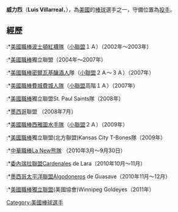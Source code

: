 {{BLPsources|date=2015-05-01}}
'''威力烈'''（'''Luis Villarreal'''，{{bd|1979年|12月20日|||catIdx=L}}），為[[美國|美國]]的[[棒球|棒球]]選手之一，守備位置為[[投手|投手]]。

==經歷==
:*[[美國職棒|美國職棒]][[波士頓紅襪隊|波士頓紅襪隊]]（[[小聯盟|小聯盟]]１Ａ）（2002年～2003年）
:*[[美國職棒|美國職棒]]獨立聯盟（2004年～2007年）
:*[[美國職棒|美國職棒]][[密爾瓦基釀酒人|密爾瓦基釀酒人]]隊（[[小聯盟|小聯盟]]２Ａ～３Ａ）（2007年）
:*[[美國職棒|美國職棒]][[費城費城人隊|費城費城人隊]]（[[小聯盟|小聯盟]]高階１Ａ）（2007年）
:*[[美國職棒|美國職棒]]獨立聯盟St. Paul Saints隊（2008年）
:*[[墨西哥|墨西哥]]聯盟 （2008年7月）
:*[[美國職棒|美國職棒]][[西雅圖水手隊|西雅圖水手隊]]（[[小聯盟|小聯盟]]２Ａ）（2009年）
:*[[美國職棒|美國職棒]]獨立聯盟(北方聯盟)Kansas City T-Bones隊（2009年）
:*[[中華職棒|中華職棒]][[La_New熊隊|La New熊隊]] （2010年3月～9月30日）
:*[[委內瑞拉聯盟|委內瑞拉聯盟]]Cardenales de Lara（2010年10月～11月）
:*[[墨西哥太平洋聯盟|墨西哥太平洋聯盟]]Algodoneros de Guasave（2010年11月～12月）
:*[[美國職棒獨立聯盟|美國職棒獨立聯盟]](美國協會)Winnipeg Goldeyes（2011年）
{{DEFAULTSORT:Villarreal, Luis}}
{{US-sport-bio-stub}}
[[Category:美國棒球選手|Category:美國棒球選手]]